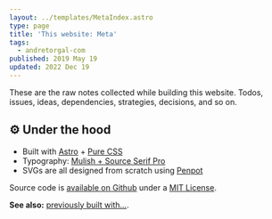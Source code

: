 ```yaml
---
layout: ../templates/MetaIndex.astro
type: page
title: 'This website: Meta'
tags:
  - andretorgal-com
published: 2019 May 19
updated: 2022 Dec 19
---
```


<Abstract>

These are the raw notes collected while building this website. Todos, issues, ideas, dependencies, strategies, decisions, and so on.

</Abstract>

## :gear: Under the hood

- Built with [Astro](/meta/docs/astro) + [Pure CSS](/meta/docs/styling)
- Typography: [Mulish + Source Serif Pro](/meta/docs/typography)
- SVGs are all designed from scratch using [Penpot](htts://penpot.app)

Source code is [available on Github](https://github.com/andrezero/andretorgal-com) under a [MIT License](https://github.com/andrezero/andretorgal-com/blob/main/LICENSE-MIT).

**See also:** [previously built with...](/meta/records/rejected).
